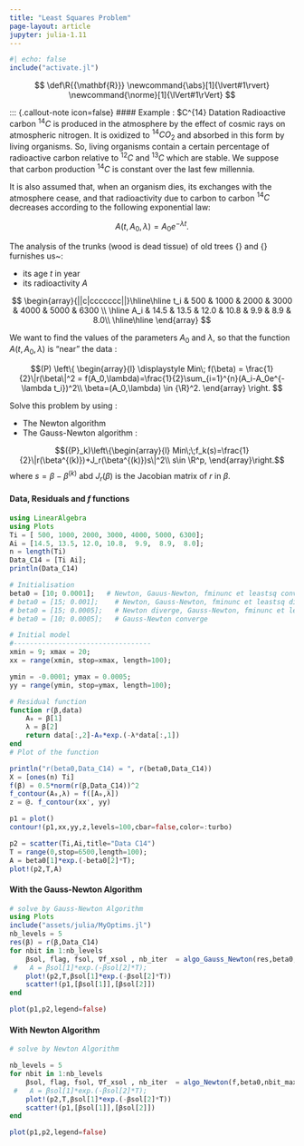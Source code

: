 ```yaml
---
title: "Least Squares Problem"
page-layout: article
jupyter: julia-1.11
---
```


```julia
#| echo: false
include("activate.jl")
```

::: {.hidden}
$$
 \def\R{{\mathbf{R}}}
 \newcommand{\abs}[1]{\lvert#1\rvert} 
 \newcommand{\norme}[1]{\lVert#1\rVert}
$$
:::

::: {.callout-note icon=false}
#### Example : $C^{14} Datation
Radioactive carbon $^{14}C$ is produced in the atmosphere
by the effect of cosmic rays on atmospheric nitrogen.
It is oxidized to $^{14}CO_{2}$ and absorbed in this form by living organisms.
So, living organisms contain a certain
percentage of radioactive carbon relative to $^{12}C$ and $^{13}C$ which are stable. We suppose that carbon production $^{14}C$ is constant over the last few millennia.

It is also assumed that, when an organism dies, its
exchanges with the atmosphere cease, and that radioactivity due to carbon
to carbon $^{14}C$ decreases according to the following exponential law: 

$$
A(t,A_0,\lambda)=A_{0}e^{-\lambda t}.
$$

The analysis of the trunks (wood is dead tissue) of old trees {\em Sequoia gigantea} and 
{\em Pinus aristaca} furnishes us~:

* its age $t$ in year
* its radioactivity $A$

$$
\begin{array}{||c|ccccccc||}\hline\hline
t_i & 500 & 1000 & 2000 & 3000 & 4000 & 5000 & 6300 \\ \hline 
A_i & 14.5 & 13.5 & 12.0 & 10.8 & 9.9 & 8.9 & 8.0\\ \hline\hline
\end{array}
$$


We want to find the values of the parameters $A_0$ and $\lambda$, so that the function $A{(t,A_0,\lambda)}$ is "near" the data : 

$$(P) \left\{   
  \begin{array}{l}
    \displaystyle Min\; f(\beta) = \frac{1}{2}\|r(\beta\|^2 = f(A_0,\lambda)=\frac{1}{2}\sum_{i=1}^{n}(A_i-A_0e^{-\lambda t_i})^2\\ 
    \beta=(A_0,\lambda) \in  {\R}^2.
  \end{array} \right.
  $$

  Solve this problem by using : 

  * The Newton algorithm
  * The Gauss-Newton algorithm : 

  $$({P}_k)\left\{\begin{array}{l}
  Min\;\;f_k(s)=\frac{1}{2}\|r(\beta^{(k)})+J_r(\beta^{(k)})s\|^2\\
  s\in \R^p,
\end{array}\right.$$
where $s = \beta - \beta^{(k)}$ abd $J_r(\beta)$ is the Jacobian matrix of $r$ in $\beta$.

#### Data, Residuals and $f$ functions
```julia
using LinearAlgebra
using Plots
Ti = [ 500, 1000, 2000, 3000, 4000, 5000, 6300];
Ai = [14.5, 13.5, 12.0, 10.8,  9.9,  8.9,  8.0];
n = length(Ti)
Data_C14 = [Ti Ai];
println(Data_C14)

# Initialisation
beta0 = [10; 0.0001];   # Newton, Gauus-Newton, fminunc et leastsq converge
# beta0 = [15; 0.001];    # Newton, Gauss-Newton, fminunc et leastsq divergent
# beta0 = [15; 0.0005];   # Newton diverge, Gauss-Newton, fminunc et leastsq convergent
# beta0 = [10; 0.0005];   # Gauss-Newton converge

# Initial model
#----------------------------------
xmin = 9; xmax = 20;
xx = range(xmin, stop=xmax, length=100);

ymin = -0.0001; ymax = 0.0005;
yy = range(ymin, stop=ymax, length=100);

# Residual function
function r(β,data)
    A₀ = β[1]
    λ = β[2]
    return data[:,2]-A₀*exp.(-λ*data[:,1])
end
# Plot of the function

println("r(beta0,Data_C14) = ", r(beta0,Data_C14))
X = [ones(n) Ti]
f(β) = 0.5*norm(r(β,Data_C14))^2
f_contour(A₀,λ) = f([A₀,λ])
z = @. f_contour(xx', yy)

p1 = plot()
contour!(p1,xx,yy,z,levels=100,cbar=false,color=:turbo)

p2 = scatter(Ti,Ai,title="Data C14")
T = range(0,stop=6500,length=100);
A = beta0[1]*exp.(-beta0[2]*T);
plot!(p2,T,A)
```
#### With the Gauss-Newton Algorithm

```julia
# solve by Gauss-Newton Algorithm
using Plots
include("assets/julia/MyOptims.jl")
nb_levels = 5
res(β) = r(β,Data_C14)
for nbit in 1:nb_levels
    βsol, flag, fsol, ∇f_xsol , nb_iter  = algo_Gauss_Newton(res,beta0,nbit_max=nbit)
 #   A = βsol[1]*exp.(-βsol[2]*T);
    plot!(p2,T,βsol[1]*exp.(-βsol[2]*T))
    scatter!(p1,[βsol[1]],[βsol[2]])
end

plot(p1,p2,legend=false)
```

#### With Newton Algorithm



```julia
# solve by Newton Algorithm

nb_levels = 5
for nbit in 1:nb_levels
    βsol, flag, fsol, ∇f_xsol , nb_iter  = algo_Newton(f,beta0,nbit_max=nbit)
 #   A = βsol[1]*exp.(-βsol[2]*T);
    plot!(p2,T,βsol[1]*exp.(-βsol[2]*T))
    scatter!(p1,[βsol[1]],[βsol[2]])
end

plot(p1,p2,legend=false)
```





